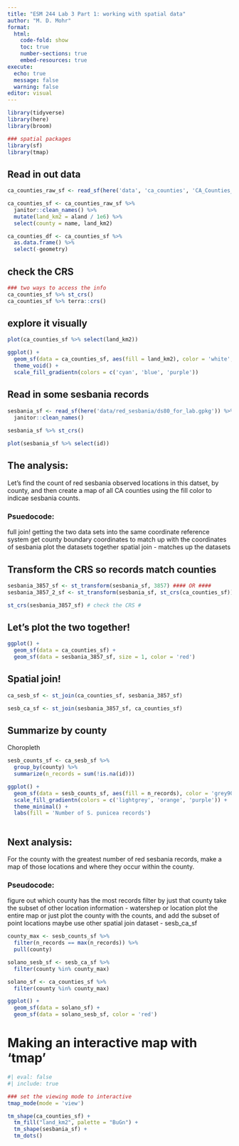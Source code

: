 ```yaml
---
title: "ESM 244 Lab 3 Part 1: working with spatial data"
author: "M. D. Mohr"
format: 
  html: 
    code-fold: show
    toc: true
    number-sections: true
    embed-resources: true
execute:
  echo: true
  message: false
  warning: false
editor: visual
---
```




```r
library(tidyverse)
library(here)
library(broom)

### spatial packages
library(sf)
library(tmap)
```

## Read in out data

```r
ca_counties_raw_sf <- read_sf(here('data', 'ca_counties', 'CA_Counties_TIGER2016.shp'))

ca_counties_sf <- ca_counties_raw_sf %>% 
  janitor::clean_names() %>%
  mutate(land_km2 = aland / 1e6) %>% 
  select(county = name, land_km2)

ca_counties_df <- ca_counties_sf %>% 
  as.data.frame() %>%
  select(-geometry)
```

## check the CRS

```r
### two ways to access the info 
ca_counties_sf %>% st_crs()
ca_counties_sf %>% terra::crs()
```

## explore it visually 

```r
plot(ca_counties_sf %>% select(land_km2))
```


```r
ggplot() +
  geom_sf(data = ca_counties_sf, aes(fill = land_km2), color = 'white', size = 0.1) +
  theme_void() + 
  scale_fill_gradientn(colors = c('cyan', 'blue', 'purple'))
```

## Read in some sesbania records

```r
sesbania_sf <- read_sf(here('data/red_sesbania/ds80_for_lab.gpkg')) %>%
  janitor::clean_names()
  
sesbania_sf %>% st_crs()

plot(sesbania_sf %>% select(id))

```

## The analysis:

Let's find the count of red sesbania observed locations in this datset, by county, and then create a map of all CA counties using the fill color to indicae sesbania counts. 

### Psuedocode: 

full join! 
getting the two data sets into the same coordinate reference system 
get county boundary coordinates to match up with the coordinates of sesbania 
plot the datasets together
spatial join - matches up the datasets

## Transform the CRS so records match counties 

```r
sesbania_3857_sf <- st_transform(sesbania_sf, 3857) #### OR ####
sesbania_3857_2_sf <- st_transform(sesbania_sf, st_crs(ca_counties_sf))

st_crs(sesbania_3857_sf) # check the CRS #
```

## Let's plot the two together!

```r
ggplot() + 
  geom_sf(data = ca_counties_sf) + 
  geom_sf(data = sesbania_3857_sf, size = 1, color = 'red')
```

## Spatial join! 

```r
ca_sesb_sf <- st_join(ca_counties_sf, sesbania_3857_sf)

sesb_ca_sf <- st_join(sesbania_3857_sf, ca_counties_sf)
```


## Summarize by county

Choropleth

```r
sesb_counts_sf <- ca_sesb_sf %>% 
  group_by(county) %>%
  summarize(n_records = sum(!is.na(id)))

ggplot() + 
  geom_sf(data = sesb_counts_sf, aes(fill = n_records), color = 'grey90', size = 1) +
  scale_fill_gradientn(colors = c('lightgrey', 'orange', 'purple')) +
  theme_minimal() +
  labs(fill = 'Number of S. punicea records')
  
```



## Next analysis:

For the county with the greatest number of red sesbania records, make a map of those locations and where they occur within the county.

### Pseudocode: 

figure out which county has the most records
filter by just that county
take the subset of other location information - watershep or location
plot the entire map or just plot the county with the counts, and add the subset of point locations
maybe use other spatial join dataset - sesb_ca_sf

```r
county_max <- sesb_counts_sf %>% 
  filter(n_records == max(n_records)) %>% 
  pull(county)

solano_sesb_sf <- sesb_ca_sf %>%
  filter(county %in% county_max)

solano_sf <- ca_counties_sf %>% 
  filter(county %in% county_max)

ggplot() + 
  geom_sf(data = solano_sf) + 
  geom_sf(data = solano_sesb_sf, color = 'red')
```


# Making an interactive map with 'tmap'

```r
#| eval: false
#| include: true

### set the viewing mode to interactive 
tmap_mode(mode = 'view')

tm_shape(ca_counties_sf) + 
  tm_fill("land_km2", palette = "BuGn") + 
  tm_shape(sesbania_sf) + 
  tm_dots()

```













